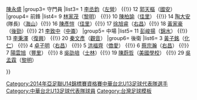 {{Navbox
| name  = 2014年亞足聯U14錦標賽資格賽中華台北U13足球代表隊
|title =  [[2014年亞足聯U14錦標賽資格賽|<font color="white">2014年亞足聯U14錦標賽資格賽</font>]][[中華台北U13足球代表隊|<font color="white">中華台北U13足球代表隊</font>]]
| titlestyle = background:navy; color:red;
| groupstyle = background:navy; color:#FFFFFF;
|group1=總教練
|list1= [[黑田和生]]
|group2=教練
|list2= [[吳曉穎]] {{!}} [[陳永盛]]
|group3= 守門員
|list3= 1 [[李丞鈞]]（[[左營國中|左營]]） {{!}} 12 [[郭天樞]]（[[國安國小|國安]]）
|group4= 前鋒
|list4= 9 [[林家茂]]（[[黎明國中|黎明]]） {{!}} 10 [[陳柏諭]]（[[佳里國中|佳里]]） {{!}} 14 [[陶大安]](隊長)（[[海山國中|海山]]）{{!}} 16 [[陳彥愷]]（[[佳里國中|佳里]]）{{!}} 17 [[徐旭睿]]（[[右昌國中|右昌]]）{{!}} 18 [[黃家豪]]（[[後勁國中|後勁]]）{{!}} 21 [[李致中]]（[[中崙國中|中崙]]）
|group5= 中場
|list5=  11 [[彭峻揚]]（[[錦水國小|錦水]]） {{!}} 13 [[李秉澤]]（[[復興國中|復興]]） {{!}}  20 [[秦文彥]]（[[觀音高中|觀音]]）
|group6= 後衛
|list6= 3 [[黃子銘]]（[[化仁國小|化仁]]） {{!}} 4 [[卓子明]]（[[右昌國中|右昌]]） {{!}} 5 [[洪福齊]]（[[僑愛國小|僑愛]]） {{!}} 6 [[蔡宗瀚]]（[[右昌國中|右昌]]） {{!}} 7 [[陽雲旭]]（[[豐里國小|豐里]]） {{!}} 8 [[吳劭培]]（[[士林國小|士林]]）{{!}} 19 [[陳蔚哲]]（[[台北美國學校|美國學校]]） {{!}} 29 [[吳孟霖]]（[[黎明國中|黎明]]）
 
}}
</div></div><includeonly>[[Category:2014年亞足聯U14錦標賽資格賽中華台北U13足球代表隊選手]][[Category:中華台北U13足球代表隊球員]]
</includeonly><noinclude>[[Category:台灣足球模板]]</noinclude>